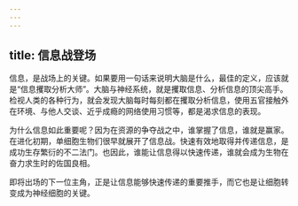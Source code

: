 ```yaml
---
---
---
```

title: 信息战登场
---




信息，是战场上的关键。如果要用一句话来说明大脑是什么，最佳的定义，应该就是“信息攫取分析大师”。大脑与神经系统，就是攫取信息、分析信息的顶尖高手。检视人类的各种行为，就会发现大脑每时每刻都在攫取分析信息，使用五官接触外在环境、与他人交谈、近乎成瘾的网络使用习惯等，都是渴求信息的表现。

为什么信息如此重要呢？因为在资源的争夺战之中，谁掌握了信息，谁就是赢家。在进化初期，单细胞生物们很早就展开了信息战。快速有效地取得并传递信息，是成功生存繁衍的不二法门。也因此，谁能让信息得以快速传递，谁就会成为生物在奋力求生时的佐国良相。

即将出场的下一位主角，正是让信息能够快速传递的重要推手，而它也是让细胞转变成为神经细胞的关键。